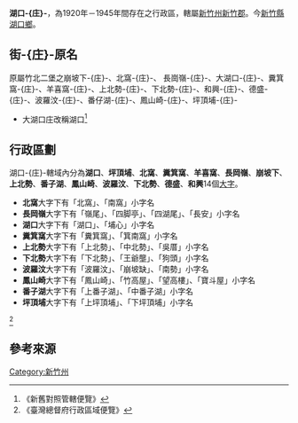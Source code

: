 '''湖口-{庄}-'''，為1920年－1945年間存在之行政區，轄屬[[新竹州|新竹州]][[新竹郡|新竹郡]]。今[[新竹縣|新竹縣]][[湖口鄉|湖口鄉]]。

==街-{庄}-原名==
原屬竹北二堡之崩坡下-{庄}-、北窩-{庄}-、 長崗嶺-{庄}-、大湖口-{庄}-、糞箕窩-{庄}-、羊喜窩-{庄}-、上北勢-{庄}-、下北勢-{庄}-、和興-{庄}-、德盛-{庄}-、波羅汶-{庄}-、番仔湖-{庄}-、鳳山崎-{庄}-、坪頂埔-{庄}-
*大湖口庄改稱湖口<ref>《新舊對照管轄便覽》</ref>

==行政區劃==
湖口-{庄}-轄域內分為'''湖口'''、'''坪頂埔'''、'''北窩'''、'''糞箕窩'''、'''羊喜窩'''、'''長岡嶺'''、'''崩坡下'''、'''上北勢'''、'''番子湖'''、'''鳳山崎'''、'''波羅汶'''、'''下北勢'''、'''德盛'''、'''和興'''14個[[大字_(行政區劃)|大字]]。

*'''北窩'''大字下有「北窩」、「南窩」小字名
*'''長岡嶺'''大字下有「嶺尾」、「四脚亭」、「四湖尾」、「長安」小字名
*'''湖口'''大字下有「湖口」、「埔心」小字名
*'''糞箕窩'''大字下有「糞箕窩」、「箕南窩」小字名
*'''上北勢'''大字下有「上北勢」、「中北勢」、「吳厝」小字名
*'''下北勢'''大字下有「下北勢」、「王爺壟」、「狗頭」小字名
*'''波羅汶'''大字下有「波羅汶」、「崩坡缺」、「南勢」小字名
*'''鳳山崎'''大字下有「鳳山崎」、「竹高屋」、「望高樓」、「寶斗屋」小字名
*'''番子湖'''大字下有「上番子湖」、「中番子湖」小字名
*'''坪頂埔'''大字下有「上坪頂埔」、「下坪頂埔」小字名
<ref>《臺灣總督府行政區域便覽》</ref>

== 參考來源 ==
{{reflist}}
{{新竹州}}

[[Category:新竹州|Category:新竹州]]